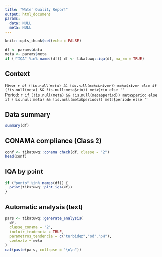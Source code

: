 ```yaml
---
title: "Water Quality Report"
output: html_document
params:
  data: NULL
  meta: NULL
---
```


```r
knitr::opts_chunk$set(echo = FALSE)
```

```r
df <- params$data
meta <- params$meta
if (!"IQA" %in% names(df)) df <- tikatuwq::iqa(df, na_rm = TRUE)
```

## Context

River: `r if (!is.null(meta) && !is.null(meta$river)) meta$river else if (!is.null(meta) && !is.null(meta$rio)) meta$rio else ''`  
Period: `r if (!is.null(meta) && !is.null(meta$period)) meta$period else if (!is.null(meta) && !is.null(meta$periodo)) meta$periodo else ''`

## Data summary

```r
summary(df)
```

## CONAMA compliance (Class 2)

```r
conf <- tikatuwq::conama_check(df, classe = "2")
head(conf)
```

## IQA by point

```r
if ("ponto" %in% names(df)) {
  print(tikatuwq::plot_iqa(df))
}
```

## Automatic analysis (text)

```r
pars <- tikatuwq::generate_analysis(
  df,
  classe_conama = "2",
  incluir_tendencia = TRUE,
  parametros_tendencia = c("turbidez","od","pH"),
  contexto = meta
)
cat(paste(pars, collapse = "\n\n"))
```
